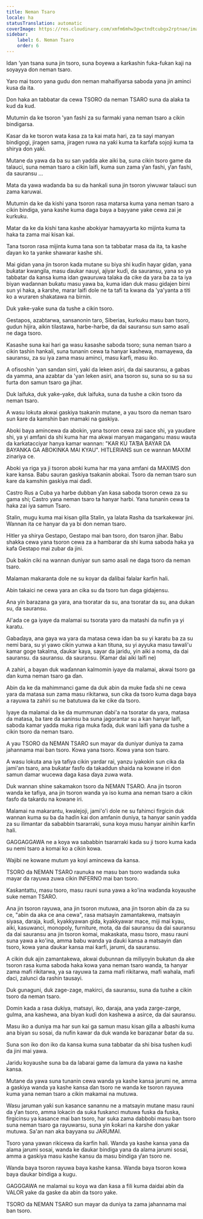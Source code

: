 ```yaml
---
title: Neman Tsaro
locale: ha
statusTranslation: automatic
coverImage: https://res.cloudinary.com/xmfm6mhw3gwctndtcubgx2rptnae/image/upload/v1740337243/small_cover_educacion_fundamental_a051170f1c.webp
sidebar:
    label: 6. Neman Tsaro
    order: 6
---
```

Idan ’yan tsana suna jin tsoro, suna ɓoyewa a ƙarƙashin fuka-fukan kaji na soyayya don neman tsaro.

Yaro mai tsoro yana gudu don neman mahaifiyarsa saboda yana jin aminci kusa da ita.

Don haka an tabbatar da cewa TSORO da neman TSARO suna da alaƙa ta kud da kud.

Mutumin da ke tsoron 'yan fashi za su farmaki yana neman tsaro a cikin bindigarsa.

Ƙasar da ke tsoron wata ƙasa za ta kai mata hari, za ta sayi manyan bindigogi, jiragen sama, jiragen ruwa na yaƙi kuma ta ƙarfafa sojoji kuma ta shirya don yaƙi.

Mutane da yawa da ba su san yadda ake aiki ba, suna cikin tsoro game da talauci, suna neman tsaro a cikin laifi, kuma sun zama ƴan fashi, ƴan fashi, da sauransu ...

Mata da yawa waɗanda ba su da hankali suna jin tsoron yiwuwar talauci sun zama karuwai.

Mutumin da ke da kishi yana tsoron rasa matarsa kuma yana neman tsaro a cikin bindiga, yana kashe kuma daga baya a bayyane yake cewa zai je kurkuku.

Matar da ke da kishi tana kashe abokiyar hamayyarta ko mijinta kuma ta haka ta zama mai kisan kai.

Tana tsoron rasa mijinta kuma tana son ta tabbatar masa da ita, ta kashe ɗayan ko ta yanke shawarar kashe shi.

Mai gidan yana jin tsoron kada mutane su biya shi kuɗin hayar gidan, yana buƙatar kwangila, masu ɗaukar nauyi, ajiyar kuɗi, da sauransu, yana so ya tabbatar da kansa kuma idan gwauruwa talaka da cike da yara ba za ta iya biyan waɗannan buƙatu masu yawa ba, kuma idan duk masu gidajen birni sun yi haka, a ƙarshe, marar laifi dole ne ta tafi ta kwana da 'ya'yanta a titi ko a wuraren shakatawa na birnin.

Duk yaƙe-yaƙe suna da tushe a cikin tsoro.

Gestapos, azabtarwa, sansanonin taro, Siberias, kurkuku masu ban tsoro, gudun hijira, aikin tilastawa, harbe-harbe, da dai sauransu sun samo asali ne daga tsoro.

Ƙasashe suna kai hari ga wasu ƙasashe saboda tsoro; suna neman tsaro a cikin tashin hankali, suna tunanin cewa ta hanyar kashewa, mamayewa, da sauransu, za su iya zama masu aminci, masu ƙarfi, masu iko.

A ofisoshin 'yan sandan sirri, yaki da leken asiri, da dai sauransu, a gabas da yamma, ana azabtar da 'yan leƙen asiri, ana tsoron su, suna so su sa su furta don samun tsaro ga jihar.

Duk laifuka, duk yaƙe-yaƙe, duk laifuka, suna da tushe a cikin tsoro da neman tsaro.

A wasu lokuta akwai gaskiya tsakanin mutane, a yau tsoro da neman tsaro sun ƙare da kamshin ban mamaki na gaskiya.

Aboki baya amincewa da abokin, yana tsoron cewa zai sace shi, ya yaudare shi, ya yi amfani da shi kuma har ma akwai manyan maganganu masu wauta da karkatacciyar hanya kamar wannan: "KAR KU TAƁA BAYAR DA BAYANKA GA ABOKINKA MAI KYAU". HITLERIANS sun ce wannan MAXIM zinariya ce.

Aboki ya riga ya ji tsoron aboki kuma har ma yana amfani da MAXIMS don kare kansa. Babu sauran gaskiya tsakanin abokai. Tsoro da neman tsaro sun ƙare da kamshin gaskiya mai daɗi.

Castro Rus a Cuba ya harbe dubban ƴan ƙasa saboda tsoron cewa za su gama shi; Castro yana neman tsaro ta hanyar harbi. Yana tunanin cewa ta haka zai iya samun Tsaro.

Stalin, mugu kuma mai kisan gilla Stalin, ya lalata Rasha da tsarkakewar jini. Wannan ita ce hanyar da ya bi don neman tsaro.

Hitler ya shirya Gestapo, Gestapo mai ban tsoro, don tsaron jihar. Babu shakka cewa yana tsoron cewa za a hambarar da shi kuma saboda haka ya kafa Gestapo mai zubar da jini.

Duk baƙin ciki na wannan duniyar sun samo asali ne daga tsoro da neman tsaro.

Malaman makaranta dole ne su koyar da ɗalibai falalar ƙarfin hali.

Abin takaici ne cewa yara an cika su da tsoro tun daga gidajensu.

Ana yin barazana ga yara, ana tsoratar da su, ana tsoratar da su, ana dukan su, da sauransu.

Al'ada ce ga iyaye da malamai su tsorata yaro da matashi da nufin ya yi karatu.

Gabaɗaya, ana gaya wa yara da matasa cewa idan ba su yi karatu ba za su nemi bara, su yi yawo cikin yunwa a kan tituna, su yi ayyuka masu tawali'u kamar goge takalma, ɗaukar kaya, sayar da jaridu, yin aiki a noma, da dai sauransu. da sauransu. da sauransu. (Kamar dai aiki laifi ne)

A zahiri, a bayan duk waɗannan kalmomin iyaye da malamai, akwai tsoro ga ɗan kuma neman tsaro ga ɗan.

Abin da ke da mahimmanci game da duk abin da muke faɗa shi ne cewa yara da matasa sun zama masu rikitarwa, sun cika da tsoro kuma daga baya a rayuwa ta zahiri su ne batutuwa da ke cike da tsoro.

Iyaye da malamai da ke da mummunan ɗabi'a na tsoratar da yara, matasa da matasa, ba tare da saninsu ba suna jagorantar su a kan hanyar laifi, saboda kamar yadda muka riga muka faɗa, duk wani laifi yana da tushe a cikin tsoro da neman tsaro.

A yau TSORO da NEMAN TSARO sun mayar da duniyar duniya ta zama jahannama mai ban tsoro. Kowa yana tsoro. Kowa yana son tsaro.

A wasu lokuta ana iya tafiya cikin yardar rai, yanzu iyakokin sun cika da jami'an tsaro, ana buƙatar fasfo da takaddun shaida na kowane iri don samun damar wucewa daga ƙasa ɗaya zuwa wata.

Duk wannan shine sakamakon tsoro da NEMAN TSARO. Ana jin tsoron wanda ke tafiya, ana jin tsoron wanda ya iso kuma ana neman tsaro a cikin fasfo da takardu na kowane iri.

Malamai na makarantu, kwalejoji, jami'o'i dole ne su fahimci firgicin duk wannan kuma su ba da haɗin kai don amfanin duniya, ta hanyar sanin yadda za su ilimantar da sababbin tsararraki, suna koya musu hanyar ainihin ƙarfin hali.

GAGGAGGAWA ne a koya wa sababbin tsararraki kada su ji tsoro kuma kada su nemi tsaro a komai ko a cikin kowa.

Wajibi ne kowane mutum ya koyi amincewa da kansa.

TSORO da NEMAN TSARO raunuka ne masu ban tsoro waɗanda suka mayar da rayuwa zuwa cikin INFERNO mai ban tsoro.

Ƙasƙantattu, masu tsoro, masu rauni suna yawa a ko'ina waɗanda koyaushe suke neman TSARO.

Ana jin tsoron rayuwa, ana jin tsoron mutuwa, ana jin tsoron abin da za su ce, "abin da aka ce ana cewa", rasa matsayin zamantakewa, matsayin siyasa, daraja, kuɗi, kyakkyawan gida, kyakkyawar mace, miji mai kyau, aiki, kasuwanci, monopoly, furniture, mota, da dai sauransu da dai sauransu da dai sauransu ana jin tsoron komai, makaskata, masu tsoro, masu rauni suna yawa a ko'ina, amma babu wanda ya ɗauki kansa a matsayin ɗan tsoro, kowa yana ɗaukar kansa mai ƙarfi, jarumi, da sauransu.

A cikin duk ajin zamantakewa, akwai dubunnan da miliyoyin bukatun da ake tsoron rasa kuma saboda haka kowa yana neman tsaro wanda, ta hanyar zama mafi rikitarwa, ya sa rayuwa ta zama mafi rikitarwa, mafi wahala, mafi ɗaci, zalunci da rashin tausayi.

Duk gunaguni, duk zage-zage, makirci, da sauransu, suna da tushe a cikin tsoro da neman tsaro.

Domin kada a rasa dukiya, matsayi, iko, daraja, ana yada zarge-zarge, gulma, ana kashewa, ana biyan kuɗi don kashewa a asirce, da dai sauransu.

Masu iko a duniya ma har sun kai ga samun masu kisan gilla a albashi kuma ana biyan su sosai, da nufin kawar da duk wanda ke barazanar ɓatar da su.

Suna son iko don iko da kansa kuma suna tabbatar da shi bisa tushen kuɗi da jini mai yawa.

Jaridu koyaushe suna ba da labarai game da lamura da yawa na kashe kansa.

Mutane da yawa suna tunanin cewa wanda ya kashe kansa jarumi ne, amma a gaskiya wanda ya kashe kansa ɗan tsoro ne wanda ke tsoron rayuwa kuma yana neman tsaro a cikin makamai na mutuwa.

Wasu jaruman yaƙi sun kasance sanannu ne a matsayin mutane masu rauni da ƴan tsoro, amma lokacin da suka fuskanci mutuwa fuska da fuska, firgicinsu ya kasance mai ban tsoro, har suka zama dabbobi masu ban tsoro suna neman tsaro ga rayuwarsu, suna yin ƙoƙari na ƙarshe don yaƙar mutuwa. Sa'an nan aka bayyana su JARUMAI.

Tsoro yana yawan rikicewa da ƙarfin hali. Wanda ya kashe kansa yana da alama jarumi sosai, wanda ke ɗaukar bindiga yana da alama jarumi sosai, amma a gaskiya masu kashe kansu da masu bindiga ƴan tsoro ne.

Wanda baya tsoron rayuwa baya kashe kansa. Wanda baya tsoron kowa baya ɗaukar bindiga a kugu.

GAGGGAWA ne malamai su koya wa ɗan ƙasa a fili kuma daidai abin da VALOR yake da gaske da abin da tsoro yake.

TSORO da NEMAN TSARO sun mayar da duniya ta zama jahannama mai ban tsoro.

